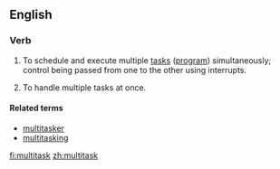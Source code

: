 ==English==

===Verb===
{{en-verb|multitasks|multitasking|multitasked}}

# {{computing}} To schedule and execute multiple [[task]]s ([[program]]) simultaneously; control being passed from one to the other using interrupts.
# {{buzzword|figurative|of a person}} To handle multiple tasks at once.

====Related terms====
*[[multitasker]]
*[[multitasking]]

[[fi:multitask]]
[[zh:multitask]]
